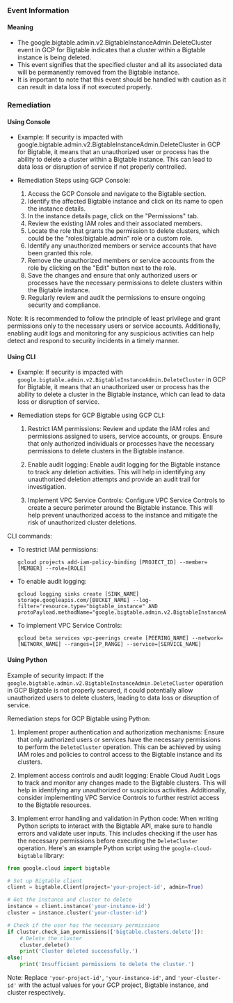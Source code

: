 
### Event Information

#### Meaning

- The google.bigtable.admin.v2.BigtableInstanceAdmin.DeleteCluster event in GCP for Bigtable indicates that a cluster within a Bigtable instance is being deleted.
- This event signifies that the specified cluster and all its associated data will be permanently removed from the Bigtable instance.
- It is important to note that this event should be handled with caution as it can result in data loss if not executed properly.

### Remediation

#### Using Console

- Example: If security is impacted with google.bigtable.admin.v2.BigtableInstanceAdmin.DeleteCluster in GCP for Bigtable, it means that an unauthorized user or process has the ability to delete a cluster within a Bigtable instance. This can lead to data loss or disruption of service if not properly controlled.

- Remediation Steps using GCP Console:
  1. Access the GCP Console and navigate to the Bigtable section.
  2. Identify the affected Bigtable instance and click on its name to open the instance details.
  3. In the instance details page, click on the "Permissions" tab.
  4. Review the existing IAM roles and their associated members.
  5. Locate the role that grants the permission to delete clusters, which could be the "roles/bigtable.admin" role or a custom role.
  6. Identify any unauthorized members or service accounts that have been granted this role.
  7. Remove the unauthorized members or service accounts from the role by clicking on the "Edit" button next to the role.
  8. Save the changes and ensure that only authorized users or processes have the necessary permissions to delete clusters within the Bigtable instance.
  9. Regularly review and audit the permissions to ensure ongoing security and compliance.

Note: It is recommended to follow the principle of least privilege and grant permissions only to the necessary users or service accounts. Additionally, enabling audit logs and monitoring for any suspicious activities can help detect and respond to security incidents in a timely manner.

#### Using CLI

- Example: If security is impacted with `google.bigtable.admin.v2.BigtableInstanceAdmin.DeleteCluster` in GCP for Bigtable, it means that an unauthorized user or process has the ability to delete a cluster in the Bigtable instance, which can lead to data loss or disruption of service.

- Remediation steps for GCP Bigtable using GCP CLI:
  1. Restrict IAM permissions: Review and update the IAM roles and permissions assigned to users, service accounts, or groups. Ensure that only authorized individuals or processes have the necessary permissions to delete clusters in the Bigtable instance.
  
  2. Enable audit logging: Enable audit logging for the Bigtable instance to track any deletion activities. This will help in identifying any unauthorized deletion attempts and provide an audit trail for investigation.
  
  3. Implement VPC Service Controls: Configure VPC Service Controls to create a secure perimeter around the Bigtable instance. This will help prevent unauthorized access to the instance and mitigate the risk of unauthorized cluster deletions.

CLI commands:
- To restrict IAM permissions:
  ```
  gcloud projects add-iam-policy-binding [PROJECT_ID] --member=[MEMBER] --role=[ROLE]
  ```
  
- To enable audit logging:
  ```
  gcloud logging sinks create [SINK_NAME] storage.googleapis.com/[BUCKET_NAME] --log-filter='resource.type="bigtable_instance" AND protoPayload.methodName="google.bigtable.admin.v2.BigtableInstanceAdmin.DeleteCluster"'
  ```
  
- To implement VPC Service Controls:
  ```
  gcloud beta services vpc-peerings create [PEERING_NAME] --network=[NETWORK_NAME] --ranges=[IP_RANGE] --service=[SERVICE_NAME]
  ```

#### Using Python

Example of security impact: If the `google.bigtable.admin.v2.BigtableInstanceAdmin.DeleteCluster` operation in GCP Bigtable is not properly secured, it could potentially allow unauthorized users to delete clusters, leading to data loss or disruption of service.

Remediation steps for GCP Bigtable using Python:

1. Implement proper authentication and authorization mechanisms: Ensure that only authorized users or services have the necessary permissions to perform the `DeleteCluster` operation. This can be achieved by using IAM roles and policies to control access to the Bigtable instance and its clusters.

2. Implement access controls and audit logging: Enable Cloud Audit Logs to track and monitor any changes made to the Bigtable clusters. This will help in identifying any unauthorized or suspicious activities. Additionally, consider implementing VPC Service Controls to further restrict access to the Bigtable resources.

3. Implement error handling and validation in Python code: When writing Python scripts to interact with the Bigtable API, make sure to handle errors and validate user inputs. This includes checking if the user has the necessary permissions before executing the `DeleteCluster` operation. Here's an example Python script using the `google-cloud-bigtable` library:

```python
from google.cloud import bigtable

# Set up Bigtable client
client = bigtable.Client(project='your-project-id', admin=True)

# Get the instance and cluster to delete
instance = client.instance('your-instance-id')
cluster = instance.cluster('your-cluster-id')

# Check if the user has the necessary permissions
if cluster.check_iam_permissions(['bigtable.clusters.delete']):
    # Delete the cluster
    cluster.delete()
    print('Cluster deleted successfully.')
else:
    print('Insufficient permissions to delete the cluster.')
```

Note: Replace `'your-project-id'`, `'your-instance-id'`, and `'your-cluster-id'` with the actual values for your GCP project, Bigtable instance, and cluster respectively.


